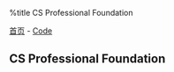 %title CS Professional Foundation

[[../../index|首页]] - [[../index|Code]]
==CS Professional Foundation==
